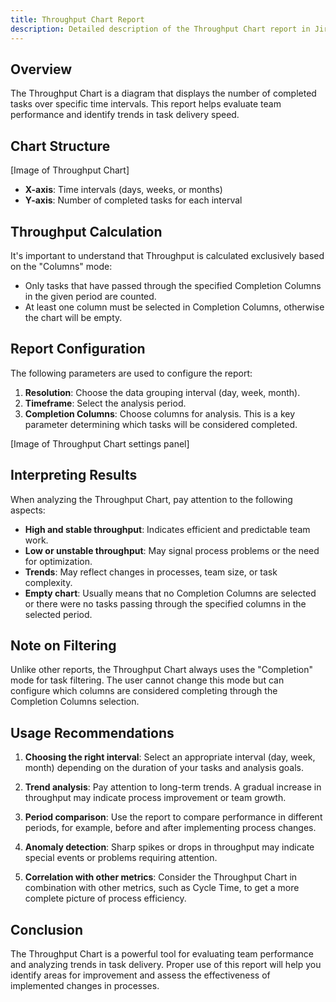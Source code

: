 ```yaml
---
title: Throughput Chart Report
description: Detailed description of the Throughput Chart report in Jira Metrics Plugin and its interpretation.
---
```


## Overview

The Throughput Chart is a diagram that displays the number of completed tasks over specific time intervals. This report helps evaluate team performance and identify trends in task delivery speed.

## Chart Structure

[Image of Throughput Chart]

- **X-axis**: Time intervals (days, weeks, or months)
- **Y-axis**: Number of completed tasks for each interval

## Throughput Calculation

It's important to understand that Throughput is calculated exclusively based on the "Columns" mode:

- Only tasks that have passed through the specified Completion Columns in the given period are counted.
- At least one column must be selected in Completion Columns, otherwise the chart will be empty.

## Report Configuration

The following parameters are used to configure the report:

1. **Resolution**: Choose the data grouping interval (day, week, month).
2. **Timeframe**: Select the analysis period.
3. **Completion Columns**: Choose columns for analysis. This is a key parameter determining which tasks will be considered completed.

[Image of Throughput Chart settings panel]

## Interpreting Results

When analyzing the Throughput Chart, pay attention to the following aspects:

- **High and stable throughput**: Indicates efficient and predictable team work.
- **Low or unstable throughput**: May signal process problems or the need for optimization.
- **Trends**: May reflect changes in processes, team size, or task complexity.
- **Empty chart**: Usually means that no Completion Columns are selected or there were no tasks passing through the specified columns in the selected period.

## Note on Filtering

Unlike other reports, the Throughput Chart always uses the "Completion" mode for task filtering. The user cannot change this mode but can configure which columns are considered completing through the Completion Columns selection.

## Usage Recommendations

1. **Choosing the right interval**: Select an appropriate interval (day, week, month) depending on the duration of your tasks and analysis goals.

2. **Trend analysis**: Pay attention to long-term trends. A gradual increase in throughput may indicate process improvement or team growth.

3. **Period comparison**: Use the report to compare performance in different periods, for example, before and after implementing process changes.

4. **Anomaly detection**: Sharp spikes or drops in throughput may indicate special events or problems requiring attention.

5. **Correlation with other metrics**: Consider the Throughput Chart in combination with other metrics, such as Cycle Time, to get a more complete picture of process efficiency.

## Conclusion

The Throughput Chart is a powerful tool for evaluating team performance and analyzing trends in task delivery. Proper use of this report will help you identify areas for improvement and assess the effectiveness of implemented changes in processes.
